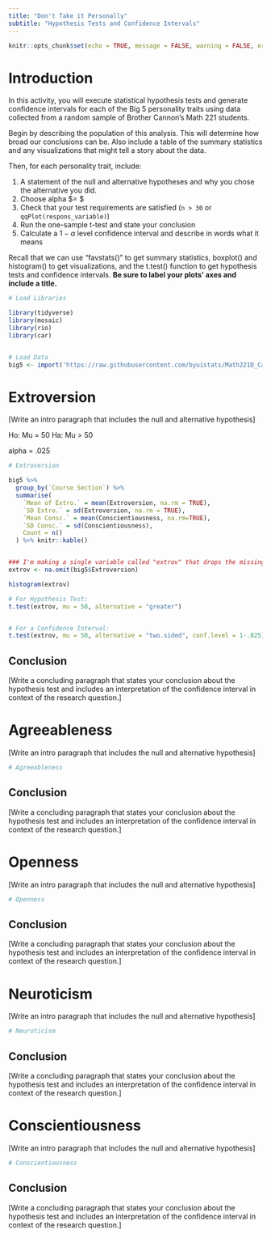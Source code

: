 ```yaml
---
title: "Don't Take it Personally"
subtitle: "Hypothesis Tests and Confidence Intervals"
---
```

```r
knitr::opts_chunk$set(echo = TRUE, message = FALSE, warning = FALSE, error = TRUE)
```

# Introduction

In this activity, you will execute statistical hypothesis tests and generate confidence intervals for each of the Big 5 personality traits using data collected from a random sample of Brother Cannon's Math 221 students.  

Begin by describing the population of this analysis.  This will determine how broad our conclusions can be. Also include a table of the summary statistics and any visualizations that might tell a story about the data.  

Then, for each personality trait, include:

1. A statement of the null and alternative hypotheses and why you chose the alternative you did.
1. Choose alpha $\alpha = $
1. Check that your test requirements are satisfied (`n > 30` or `qqPlot(respons_variable)`)
1. Run the one-sample t-test and state your conclusion
1. Calculate a $1-\alpha$ level confidence interval and describe in words what it means

Recall that we can use "favstats()" to get summary statistics, boxplot() and histogram() to get visualizations, and the t.test() function to get hypothesis tests and confidence intervals.  **Be sure to label your plots' axes and include a title.**  

```r

# Load Libraries

library(tidyverse)
library(mosaic)
library(rio)
library(car)


# Load Data
big5 <- import('https://raw.githubusercontent.com/byuistats/Math221D_Cannon/master/Data/All_class_combined_personality_data.csv')

```


# Extroversion

[Write an intro paragraph that includes the null and alternative hypothesis]



Ho:  Mu = 50
Ha:  Mu > 50

alpha = .025

```r
# Extroversion

big5 %>%
  group_by(`Course Section`) %>%
  summarise(
    `Mean of Extro.` = mean(Extroversion, na.rm = TRUE), 
    `SD Extro.` = sd(Extroversion, na.rm = TRUE), 
    `Mean Consc.` = mean(Conscientiousness, na.rm=TRUE),
    `SD Consc.` = sd(Conscientiousness),
    Count = n()
  ) %>% knitr::kable()


### I'm making a single variable called "extrov" that drops the missing values.  You can do the same thing with the other traits to make analysis a little easier
extrov <- na.omit(big5$Extroversion) 

histogram(extrov)

# For Hypothesis Test:
t.test(extrov, mu = 50, alternative = "greater")


# For a Confidence Interval:
t.test(extrov, mu = 50, alternative = "two.sided", conf.level = 1-.025)$conf.int


```


## Conclusion

[Write a concluding paragraph that states your conclusion about the hypothesis test and includes an interpretation of the confidence interval in context of the research question.]

# Agreeableness

[Write an intro paragraph that includes the null and alternative hypothesis]


```r
# Agreeableness

```

## Conclusion

[Write a concluding paragraph that states your conclusion about the hypothesis test and includes an interpretation of the confidence interval in context of the research question.]

# Openness

[Write an intro paragraph that includes the null and alternative hypothesis]


```r
# Openness

```

## Conclusion

[Write a concluding paragraph that states your conclusion about the hypothesis test and includes an interpretation of the confidence interval in context of the research question.]

# Neuroticism

[Write an intro paragraph that includes the null and alternative hypothesis]


```r
# Neuroticism

```

## Conclusion

[Write a concluding paragraph that states your conclusion about the hypothesis test and includes an interpretation of the confidence interval in context of the research question.]

# Conscientiousness

[Write an intro paragraph that includes the null and alternative hypothesis]


```r
# Conscientiousness

```

## Conclusion

[Write a concluding paragraph that states your conclusion about the hypothesis test and includes an interpretation of the confidence interval in context of the research question.]

